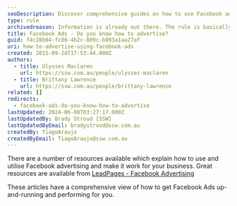 ```yaml
---
seoDescription: Discover comprehensive guides on how to use Facebook advertising effectively and grow your business with LeadPages.
type: rule
archivedreason: Information is already out there. The rule is basically an external link
title: Facebook Ads - Do you know how to advertise?
guid: f4c28b04-fc86-4b2c-809c-b893a1aa27af
uri: how-to-advertise-using-facebook-ads
created: 2015-09-24T17:53:44.000Z
authors:
  - title: Ulysses Maclaren
    url: https://ssw.com.au/people/ulysses-maclaren
  - title: Brittany Lawrence
    url: https://ssw.com.au/people/brittany-lawrence
related: []
redirects:
  - facebook-ads-do-you-know-how-to-advertise
lastUpdated: 2024-06-08T03:27:17.000Z
lastUpdatedBy: Brady Stroud [SSW]
lastUpdatedByEmail: bradystroud@ssw.com.au
createdBy: TiagoAraujo
createdByEmail: TiagoAraujo@ssw.com.au
---
```


There are a number of resources available which explain how to use and utilise Facebook advertising and make it work for your business.
Great resources are available from [LeadPages - Facebook Advertising](https://www.leadpages.com/blog/category/facebook-advertising/)

These articles have a comprehensive view of how to get Facebook Ads up-and-running and performing for you.
